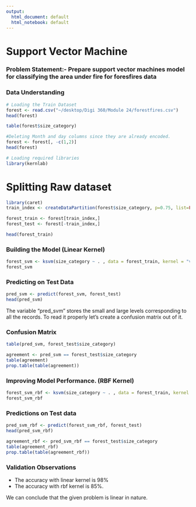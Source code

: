 ```yaml
---
output:
  html_document: default
  html_notebook: default
---
```

# Support Vector Machine

### Problem Statement:- Prepare support vector machines model for classifying the area under fire for foresfires data

### Data Understanding
```r
# Loading the Train Dataset
forest <- read.csv("~/desktop/Digi 360/Module 24/forestfires.csv")
head(forest)
```
```r
table(forest$size_category)
```

```r
#Deleting Month and day columns since they are already encoded.
forest <- forest[, -c(1,2)]
head(forest)
```

```r
# Loading required libraries
library(kernlab)
```

# Splitting Raw dataset

```r
library(caret)
train_index <- createDataPartition(forest$size_category, p=0.75, list=FALSE)

forest_train <- forest[train_index,]
forest_test <- forest[-train_index,]
```


```r
head(forest_train)
```


### Building the Model (Linear Kernel)

```r
forest_svm <- ksvm(size_category ~ . , data = forest_train, kernel = "vanilladot")
forest_svm
```

### Predicting on Test Data

```r
pred_svm <- predict(forest_svm, forest_test)
head(pred_svm)
```

The variable “pred_svm” stores the small and large levels corresponding to all the records. To read it properly let’s create a confusion matrix out of it.


### Confusion Matrix

```r
table(pred_svm, forest_test$size_category)
```

```r
agreement <- pred_svm == forest_test$size_category
table(agreement)
prop.table(table(agreement))
```

### Improving Model Performance. (RBF Kernel)

```r
forest_svm_rbf <- ksvm(size_category ~ . , data = forest_train, kernel = "rbfdot")
forest_svm_rbf
```

### Predictions on Test data

```r
pred_svm_rbf <- predict(forest_svm_rbf, forest_test)
head(pred_svm_rbf)
```

```r
agreement_rbf <- pred_svm_rbf == forest_test$size_category
table(agreement_rbf)
prop.table(table(agreement_rbf))
```

### Validation Observations

  - The accuracy with linear kernel is 98% 
  - The accuracy with rbf kernel is 85%. 

We can conclude that the given problem is linear in nature. 

